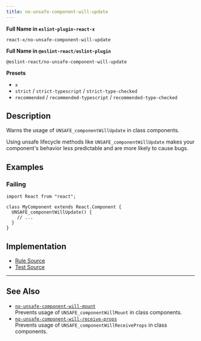 ```yaml
---
title: no-unsafe-component-will-update
---
```


**Full Name in `eslint-plugin-react-x`**

```plain copy
react-x/no-unsafe-component-will-update
```

**Full Name in `@eslint-react/eslint-plugin`**

```plain copy
@eslint-react/no-unsafe-component-will-update
```

**Presets**

- `x`
- `strict` / `strict-typescript` / `strict-type-checked`
- `recommended` / `recommended-typescript` / `recommended-type-checked`

## Description

Warns the usage of `UNSAFE_componentWillUpdate` in class components.

Using unsafe lifecycle methods like `UNSAFE_componentWillUpdate` makes your component's behavior less predictable and are more likely to cause bugs.

## Examples

### Failing

```tsx
import React from "react";

class MyComponent extends React.Component {
  UNSAFE_componentWillUpdate() {
    // ...
  }
}
```

## Implementation

- [Rule Source](https://github.com/Rel1cx/eslint-react/tree/main/packages/plugins/eslint-plugin-react-x/src/rules/no-unsafe-component-will-update.ts)
- [Test Source](https://github.com/Rel1cx/eslint-react/tree/main/packages/plugins/eslint-plugin-react-x/src/rules/no-unsafe-component-will-update.spec.ts)

---

## See Also

- [`no-unsafe-component-will-mount`](./no-unsafe-component-will-mount)\
  Prevents usage of `UNSAFE_componentWillMount` in class components.
- [`no-unsafe-component-will-receive-props`](./no-unsafe-component-will-receive-props)\
  Prevents usage of `UNSAFE_componentWillReceiveProps` in class components.

